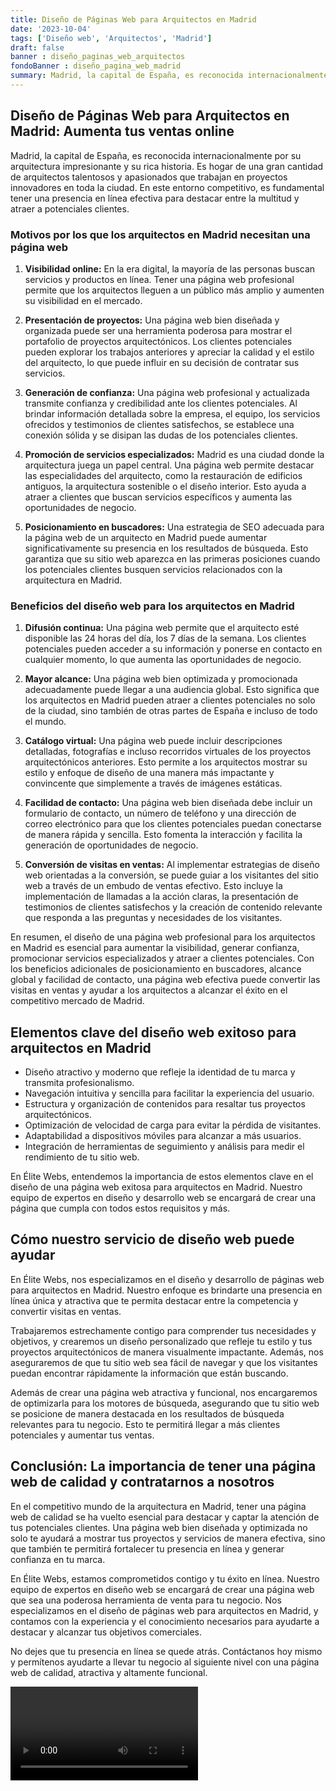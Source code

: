 ```yaml
---
title: Diseño de Páginas Web para Arquitectos en Madrid
date: '2023-10-04'
tags: ['Diseño web', 'Arquitectos', 'Madrid']
draft: false
banner : diseño_paginas_web_arquitectos
fondoBanner : diseño_pagina_web_madrid
summary: Madrid, la capital de España, es reconocida internacionalmente por su arquitectura impresionante y su rica historia. Es hogar de una gran cantidad de arquitectos talentosos y apasionados que trabajan en proyectos innovadores en toda la ciudad. En este entorno competitivo, es fundamental tener una presencia en línea efectiva para destacar entre la multitud y atraer a potenciales clientes. 
---
```


## **Diseño de Páginas Web para Arquitectos en Madrid: Aumenta tus ventas online**

Madrid, la capital de España, es reconocida internacionalmente por su arquitectura impresionante y su rica historia. Es hogar de una gran cantidad de arquitectos talentosos y apasionados que trabajan en proyectos innovadores en toda la ciudad. En este entorno competitivo, es fundamental tener una presencia en línea efectiva para destacar entre la multitud y atraer a potenciales clientes. 

### **Motivos por los que los arquitectos en Madrid necesitan una página web**

1. **Visibilidad online:** En la era digital, la mayoría de las personas buscan servicios y productos en línea. Tener una página web profesional permite que los arquitectos lleguen a un público más amplio y aumenten su visibilidad en el mercado.

2. **Presentación de proyectos:** Una página web bien diseñada y organizada puede ser una herramienta poderosa para mostrar el portafolio de proyectos arquitectónicos. Los clientes potenciales pueden explorar los trabajos anteriores y apreciar la calidad y el estilo del arquitecto, lo que puede influir en su decisión de contratar sus servicios.

3. **Generación de confianza:** Una página web profesional y actualizada transmite confianza y credibilidad ante los clientes potenciales. Al brindar información detallada sobre la empresa, el equipo, los servicios ofrecidos y testimonios de clientes satisfechos, se establece una conexión sólida y se disipan las dudas de los potenciales clientes.

4. **Promoción de servicios especializados:** Madrid es una ciudad donde la arquitectura juega un papel central. Una página web permite destacar las especialidades del arquitecto, como la restauración de edificios antiguos, la arquitectura sostenible o el diseño interior. Esto ayuda a atraer a clientes que buscan servicios específicos y aumenta las oportunidades de negocio.

5. **Posicionamiento en buscadores:** Una estrategia de SEO adecuada para la página web de un arquitecto en Madrid puede aumentar significativamente su presencia en los resultados de búsqueda. Esto garantiza que su sitio web aparezca en las primeras posiciones cuando los potenciales clientes busquen servicios relacionados con la arquitectura en Madrid.

### **Beneficios del diseño web para los arquitectos en Madrid**

1. **Difusión continua:** Una página web permite que el arquitecto esté disponible las 24 horas del día, los 7 días de la semana. Los clientes potenciales pueden acceder a su información y ponerse en contacto en cualquier momento, lo que aumenta las oportunidades de negocio.

2. **Mayor alcance:** Una página web bien optimizada y promocionada adecuadamente puede llegar a una audiencia global. Esto significa que los arquitectos en Madrid pueden atraer a clientes potenciales no solo de la ciudad, sino también de otras partes de España e incluso de todo el mundo.

3. **Catálogo virtual:** Una página web puede incluir descripciones detalladas, fotografías e incluso recorridos virtuales de los proyectos arquitectónicos anteriores. Esto permite a los arquitectos mostrar su estilo y enfoque de diseño de una manera más impactante y convincente que simplemente a través de imágenes estáticas.

4. **Facilidad de contacto:** Una página web bien diseñada debe incluir un formulario de contacto, un número de teléfono y una dirección de correo electrónico para que los clientes potenciales puedan conectarse de manera rápida y sencilla. Esto fomenta la interacción y facilita la generación de oportunidades de negocio.

5. **Conversión de visitas en ventas:** Al implementar estrategias de diseño web orientadas a la conversión, se puede guiar a los visitantes del sitio web a través de un embudo de ventas efectivo. Esto incluye la implementación de llamadas a la acción claras, la presentación de testimonios de clientes satisfechos y la creación de contenido relevante que responda a las preguntas y necesidades de los visitantes.

En resumen, el diseño de una página web profesional para los arquitectos en Madrid es esencial para aumentar la visibilidad, generar confianza, promocionar servicios especializados y atraer a clientes potenciales. Con los beneficios adicionales de posicionamiento en buscadores, alcance global y facilidad de contacto, una página web efectiva puede convertir las visitas en ventas y ayudar a los arquitectos a alcanzar el éxito en el competitivo mercado de Madrid.

<GifSeo />

<Cta />

## Elementos clave del diseño web exitoso para arquitectos en Madrid

- Diseño atractivo y moderno que refleje la identidad de tu marca y transmita profesionalismo.
- Navegación intuitiva y sencilla para facilitar la experiencia del usuario.
- Estructura y organización de contenidos para resaltar tus proyectos arquitectónicos.
- Optimización de velocidad de carga para evitar la pérdida de visitantes.
- Adaptabilidad a dispositivos móviles para alcanzar a más usuarios.
- Integración de herramientas de seguimiento y análisis para medir el rendimiento de tu sitio web.

En Élite Webs, entendemos la importancia de estos elementos clave en el diseño de una página web exitosa para arquitectos en Madrid. Nuestro equipo de expertos en diseño y desarrollo web se encargará de crear una página que cumpla con todos estos requisitos y más. 

## Cómo nuestro servicio de diseño web puede ayudar

En Élite Webs, nos especializamos en el diseño y desarrollo de páginas web para arquitectos en Madrid. Nuestro enfoque es brindarte una presencia en línea única y atractiva que te permita destacar entre la competencia y convertir visitas en ventas.

Trabajaremos estrechamente contigo para comprender tus necesidades y objetivos, y crearemos un diseño personalizado que refleje tu estilo y tus proyectos arquitectónicos de manera visualmente impactante. Además, nos aseguraremos de que tu sitio web sea fácil de navegar y que los visitantes puedan encontrar rápidamente la información que están buscando.

Además de crear una página web atractiva y funcional, nos encargaremos de optimizarla para los motores de búsqueda, asegurando que tu sitio web se posicione de manera destacada en los resultados de búsqueda relevantes para tu negocio. Esto te permitirá llegar a más clientes potenciales y aumentar tus ventas.

## Conclusión: La importancia de tener una página web de calidad y contratarnos a nosotros

En el competitivo mundo de la arquitectura en Madrid, tener una página web de calidad se ha vuelto esencial para destacar y captar la atención de tus potenciales clientes. Una página web bien diseñada y optimizada no solo te ayudará a mostrar tus proyectos y servicios de manera efectiva, sino que también te permitirá fortalecer tu presencia en línea y generar confianza en tu marca.

En Élite Webs, estamos comprometidos contigo y tu éxito en línea. Nuestro equipo de expertos en diseño web se encargará de crear una página web que sea una poderosa herramienta de venta para tu negocio. Nos especializamos en el diseño de páginas web para arquitectos en Madrid, y contamos con la experiencia y el conocimiento necesarios para ayudarte a destacar y alcanzar tus objetivos comerciales.

No dejes que tu presencia en línea se quede atrás. Contáctanos hoy mismo y permítenos ayudarte a llevar tu negocio al siguiente nivel con una página web de calidad, atractiva y altamente funcional.

<Video />

<CtaBot job='Arquitectos' city='Madrid'/>

<Gmaps query='Madrid+españa+maps' />